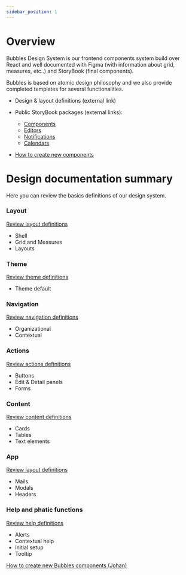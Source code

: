 ```yaml
---
sidebar_position: 1
---
```


# Overview

Bubbles Design System is our frontend components system build over React and well documented with Figma (with information about grid, measures, etc..) and StoryBook (final components).

Bubbles is based on atomic design philosophy and we also provide completed templates for several functionalities.

- Design & layout definitions (external link)
- Public StoryBook packages (external links):
    - [Components](https://leemonade.github.io/bubbles/components)
    - [Editors](https://leemonade.github.io/bubbles/editors)
    - [Notifications](https://leemonade.github.io/bubbles/notifications)
    - [Calendars](https://leemonade.github.io/bubbles/calendars)

- [How to create new components](HowToCreateNew)

# Design documentation summary

Here you can review the basics definitions of our design system.

### Layout
[Review layout definitions](https://www.leemons.io/)
- Shell
- Grid and Measures
- Layouts

### Theme
[Review theme definitions](https://www.leemons.io/)
- Theme default

### Navigation
[Review navigation definitions](https://www.leemons.io/)
- Organizational
- Contextual
### Actions
[Review actions definitions](https://www.leemons.io/)
- Buttons
- Edit & Detail panels
- Forms

### Content
[Review content definitions](https://www.leemons.io/)
- Cards
- Tables
- Text elements

### App
[Review layout definitions](https://www.leemons.io/)
- Mails
- Modals
- Headers

### Help and phatic functions
[Review help definitions](https://www.leemons.io/)
- Alerts
- Contextual help
- Initial setup
- Tooltip

[How to create new Bubbles components (Johan)](https://www.notion.so/How-to-create-new-Bubbles-components-Johan-ccac24bd751144ea97c992d575124c2a)